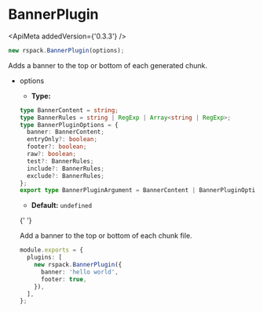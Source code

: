 
# BannerPlugin

<ApiMeta addedVersion={'0.3.3'} />

```js
new rspack.BannerPlugin(options);
```

Adds a banner to the top or bottom of each generated chunk.

- options

  - **Type:**

  ```ts
  type BannerContent = string;
  type BannerRules = string | RegExp | Array<string | RegExp>;
  type BannerPluginOptions = {
    banner: BannerContent;
    entryOnly?: boolean;
    footer?: boolean;
    raw?: boolean;
    test?: BannerRules;
    include?: BannerRules;
    exclude?: BannerRules;
  };
  export type BannerPluginArgument = BannerContent | BannerPluginOptions;
  ```

  - **Default:** `undefined`

  {' '}

  <Table
    header={[
      {
        name: 'Name',
        key: 'name',
      },
      {
        name: 'Type',
        key: 'type',
      },
      {
        name: 'Default',
        key: 'default',
      },
      {
        name: 'Description',
        key: 'description',
      },
    ]}
    body={[
      {
        name: '`banner`',
        type: '`string`',
        default: 'undefined',
        description: 'Specifies the banner, it will be wrapped in a comment.',
      },
      {
        name: '`entryOnly`',
        type: '`boolean|undefined`',
        default: 'undefined',
        description:
          'If true, the banner will only be added to the entry chunks.',
      },
      {
        name: '`footer`',
        type: '`boolean|undefined`',
        default: 'undefined',
        description: 'If true, banner will be placed at the end of the output.',
      },
      {
        name: '`raw`',
        type: '`boolean|undefined`',
        default: 'undefined',
        description: 'If true, banner will not be wrapped in a comment.',
      },
      {
        name: '`test`',
        type: '`BannerRules|undefined`',
        default: 'undefined',
        description: 'Include all modules that pass test assertion.',
      },
      {
        name: '`include`',
        type: '`BannerRules|undefined`',
        default: 'undefined',
        description: 'Include all modules matching any of these conditions.',
      },
      {
        name: '`exclude`',
        type: '`BannerRules|undefined`',
        default: 'undefined',
        description: 'Exclude all modules matching any of these conditions.',
      },
    ]}
  />

Add a banner to the top or bottom of each chunk file.

```ts title="rspack.config.js"
module.exports = {
  plugins: [
    new rspack.BannerPlugin({
      banner: 'hello world',
      footer: true,
    }),
  ],
};
```
